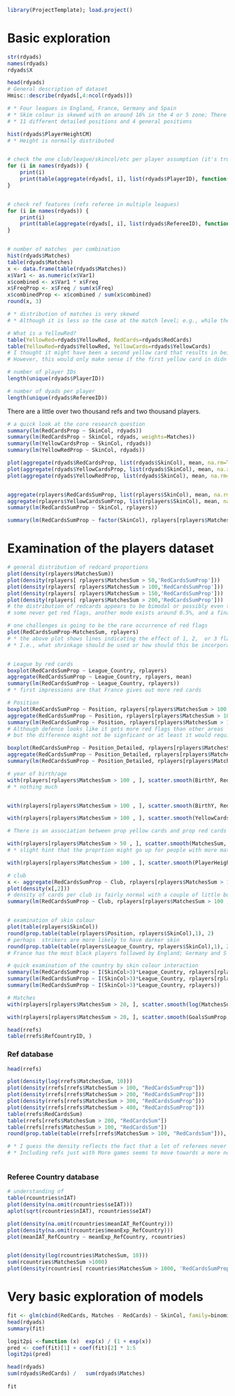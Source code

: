 ```r
library(ProjectTemplate); load.project()


```

# Basic exploration
```r
str(rdyads)
names(rdyads)
rdyads$X

head(rdyads)
# General description of dataset
Hmisc::describe(rdyads[,4:ncol(rdyads)])

# * Four leagues in England, France, Germany and Spain
# * Skim colour is skewed with on around 16% in the 4 or 5 zone; There's a question about how to code this core predictor
# * 11 different detailed positions and 4 general positions

hist(rdyads$PlayerHeightCM)
# * Height is normally distributed


# check the one club/league/skincol/etc per player assumption (it's true)
for (i in names(rdyads)) {
    print(i)
    print(table(aggregate(rdyads[, i], list(rdyads$PlayerID), function(X) length(unique(X)))[,2]))
}


# check ref features (refs referee in multiple leagues)
for (i in names(rdyads)) {
    print(i)
    print(table(aggregate(rdyads[, i], list(rdyads$RefereeID), function(X) length(unique(X)))[,2]))
}


# number of matches  per combination
hist(rdyads$Matches)
table(rdyads$Matches)
x <- data.frame(table(rdyads$Matches))
x$Var1 <- as.numeric(x$Var1)
x$combined <- x$Var1 * x$Freq
x$FreqProp <- x$Freq / sum(x$Freq)
x$combinedProp <- x$combined / sum(x$combined)
round(x, 3)

# * distribution of matches is very skewed
# * Although it is less so the case at the match level; e.g., while the interaction rows are based on a single match, matches in general are involve player and refs who will eventually meet 2 or more times 82% of the time.

# What is a YellowRed?
table(YellowRed=rdyads$YellowRed, RedCards=rdyads$RedCards)
table(YellowRed=rdyads$YellowRed, YellowCards=rdyads$YellowCards)
# I thought it might have been a second yellow card that results in being asked to leave the ground
# However, this would only make sense if the first yellow card in didn't count in the yellowcard or redcard leger.

```




```r
# number of player IDs
length(unique(rdyads$PlayerID))

# number of dyads per player
length(unique(rdyads$RefereeID))
```

There are a little over two thousand refs and two thousand players.


```r
# a quick look at the core research question
summary(lm(RedCardsProp ~ SkinCol, rdyads))
summary(lm(RedCardsProp ~ SkinCol, rdyads, weights=Matches))
summary(lm(YellowCardsProp ~ SkinCol, rdyads))
summary(lm(YellowRedProp ~ SkinCol, rdyads))

plot(aggregate(rdyads$RedCardsProp, list(rdyads$SkinCol), mean, na.rm=TRUE))
plot(aggregate(rdyads$YellowCardsProp, list(rdyads$SkinCol), mean, na.rm=TRUE))
plot(aggregate(rdyads$YellowRedProp, list(rdyads$SkinCol), mean, na.rm=TRUE))


aggregate(rplayers$RedCardsSumProp, list(rplayers$SkinCol), mean, na.rm=TRUE)
aggregate(rplayers$YellowCardsSumProp, list(rplayers$SkinCol), mean, na.rm=TRUE)
summary(lm(RedCardsSumProp ~ SkinCol, rplayers))

summary(lm(RedCardsSumProp ~ factor(SkinCol), rplayers[rplayers$MatchesSum > 100, ]))
```

# Examination of the players dataset
```r
# general distribution of redcard proportions
plot(density(rplayers$MatchesSum))
plot(density(rplayers[ rplayers$MatchesSum > 50,'RedCardsSumProp']))
plot(density(rplayers[ rplayers$MatchesSum > 100,'RedCardsSumProp']))
plot(density(rplayers[ rplayers$MatchesSum > 150,'RedCardsSumProp']))
plot(density(rplayers[ rplayers$MatchesSum > 200,'RedCardsSumProp']))
# the distribution of redcards appears to be bimodal or possibly even trimodal
# some never get red flags, another mode exists around 0.5%, and a final small hump seems to be between 1.5 and 2%.

# one challenges is going to be the rare occurrence of red flags
plot(RedCardsSumProp~MatchesSum, rplayers)
# * the above plot shows lines indicating the effect of 1, 2,  or 3 flags over match counts
# * I.e., what shrinkage should be used or how should this be incorporated into the model


# League by red cards
boxplot(RedCardsSumProp ~ League_Country, rplayers)
aggregate(RedCardsSumProp ~ League_Country, rplayers, mean)
summary(lm(RedCardsSumProp ~ League_Country, rplayers))
# * first impressions are that France gives out more red cards

# Position
boxplot(RedCardsSumProp ~ Position, rplayers[rplayers$MatchesSum > 100 , ])
aggregate(RedCardsSumProp ~ Position, rplayers[rplayers$MatchesSum > 100 , ], mean)
summary(lm(RedCardsSumProp ~ Position, rplayers[rplayers$MatchesSum > 100 , ]))
# Although defence looks like it gets more red flags than other areas
# but the difference might not be signficant or at least it would require further analysis.

boxplot(RedCardsSumProp ~ Position_Detailed, rplayers[rplayers$MatchesSum > 100 , ])
aggregate(RedCardsSumProp ~ Position_Detailed, rplayers[rplayers$MatchesSum > 100 , ], mean)
summary(lm(RedCardsSumProp ~ Position_Detailed, rplayers[rplayers$MatchesSum > 100 , ]))

# year of birth/age
with(rplayers[rplayers$MatchesSum > 100 , ], scatter.smooth(BirthY, RedCardsSumProp))
# * nothing much


with(rplayers[rplayers$MatchesSum > 100 , ], scatter.smooth(BirthY, RedCardsSumProp))

with(rplayers[rplayers$MatchesSum > 100 , ], scatter.smooth(YellowCardsSumProp, RedCardsSumProp))

# There is an association between prop yellow cards and prop red cards

with(rplayers[rplayers$MatchesSum > 50 , ], scatter.smooth(MatchesSum, RedCardsSumProp))
# * slight hint that the proprtion might go up for people with more matches

with(rplayers[rplayers$MatchesSum > 100 , ], scatter.smooth(PlayerHeightCM, RedCardsSumProp))

# club
x <- aggregate(RedCardsSumProp ~ Club, rplayers[rplayers$MatchesSum > 100 , ], mean)
plot(density(x[,2]))
# density of cards per club is fairly normal with a couple of little bumps like the player distributions
summary(lm(RedCardsSumProp ~ Club, rplayers[rplayers$MatchesSum > 100 , ]))


# examination of skin colour
plot(table(rplayers$SkinCol))
round(prop.table(table(rplayers$Position, rplayers$SkinCol),1), 2)
# perhaps  strikers are more likely to have darker skin
round(prop.table(table(rplayers$League_Country, rplayers$SkinCol),1), 2)
# France has the most black players followed by England; Germany and S

# quick examination of the country by skin colour interaction
summary(lm(RedCardsSumProp ~ I(SkinCol>3)*League_Country, rplayers[rplayers$MatchesSum > 100, ]))
summary(lm(RedCardsSumProp ~ I(SkinCol>3)*League_Country, rplayers[rplayers$MatchesSum > 50, ]))
summary(lm(RedCardsSumProp ~ I(SkinCol>3)*League_Country, rplayers))

# Matches
with(rplayers[rplayers$MatchesSum > 20, ], scatter.smooth(log(MatchesSum), RedCardsSumProp))

with(rplayers[rplayers$MatchesSum > 20, ], scatter.smooth(GoalsSumProp, RedCardsSumProp))

head(rrefs)
table(rrefs$RefCountryID, )
```


### Ref database
```r
head(rrefs)

plot(density(log(rrefs$MatchesSum, 10)))
plot(density(rrefs[rrefs$MatchesSum > 100, "RedCardsSumProp"]))
plot(density(rrefs[rrefs$MatchesSum > 200, "RedCardsSumProp"]))
plot(density(rrefs[rrefs$MatchesSum > 300, "RedCardsSumProp"]))
plot(density(rrefs[rrefs$MatchesSum > 400, "RedCardsSumProp"]))
table(rrefs$RedCardsSum)
table(rrefs[rrefs$MatchesSum > 200, "RedCardsSum"])
table(rrefs[rrefs$MatchesSum > 100, "RedCardsSum"])
round(prop.table(table(rrefs[rrefs$MatchesSum > 100, "RedCardsSum"])), 3)

# * I guess the density reflects the fact that a lot of referees never give out a red card in their career
# * Including refs just with More games seems to move towards a more normal distribution



```

### Referee Country database
```r
# understanding of 
table(rcountries$nIAT)
plot(density(na.omit(rcountries$seIAT)))
aplot(sqrt(rcountries$nIAT), rcountries$seIAT)

plot(density(na.omit(rcountries$meanIAT_RefCountry)))
plot(density(na.omit(rcountries$meanExp_RefCountry)))
plot(meanIAT_RefCountry ~ meanExp_RefCountry, rcountries)


plot(density(log(rcountries$MatchesSum, 10)))
sum(rcountries$MatchesSum >1000)
plot(density(rcountries[ rcountries$MatchesSum > 1000, 'RedCardsSumProp']))
```


# Very basic exploration of models
```r
fit <- glm(cbind(RedCards, Matches - RedCards) ~ SkinCol, family=binomial, data=rdyads)
head(rdyads)
summary(fit)

logit2pi <-function (x)  exp(x) / (1 + exp(x))
pred <- coef(fit)[1] + coef(fit)[2] * 1:5
logit2pi(pred)

head(rdyads)
sum(rdyads$RedCards) /   sum(rdyads$Matches)
           
fit


```




